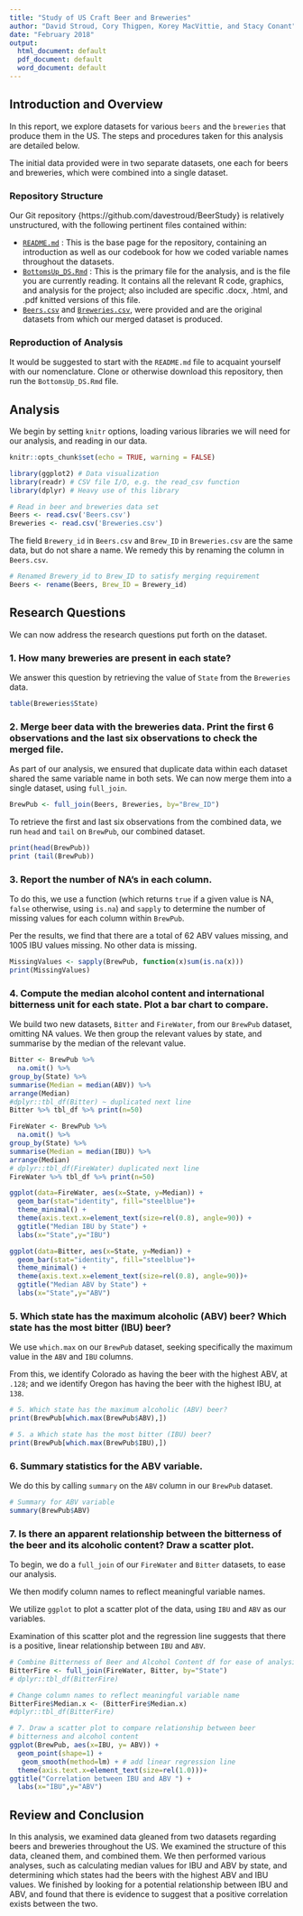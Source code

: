 ```yaml
---
title: "Study of US Craft Beer and Breweries"
author: "David Stroud, Cory Thigpen, Korey MacVittie, and Stacy Conant"
date: "February 2018"
output:
  html_document: default
  pdf_document: default
  word_document: default
---
```


## Introduction and Overview

In this report, we explore datasets for various `beers` and the `breweries` that produce them in the US. The steps and procedures taken for this analysis are detailed below. 

The initial data provided were in two separate datasets, one each for beers and breweries, which were combined into a single dataset.

### Repository Structure

Our Git repository {https://github.com/davestroud/BeerStudy} is relatively unstructured, with the following pertinent files contained within:

* [`README.md`](https://github.com/davestroud/BeerStudy/blob/master/README.md) : This is the base page for the repository, containing an introduction as well as our codebook for how we coded variable names throughout the datasets.
* [`BottomsUp_DS.Rmd`](https://github.com/davestroud/BeerStudy/blob/master/BottomsUp_DS.Rmd) : This is the primary file for the analysis, and is the file you are currently reading. It contains all the relevant R code, graphics, and analysis for the project; also included are specific .docx, .html, and .pdf knitted versions of this file.
* [`Beers.csv`](https://github.com/davestroud/BeerStudy/blob/master/Beers.csv) and [`Breweries.csv`](https://github.com/davestroud/BeerStudy/blob/master/Breweries.csv), were provided and are the original datasets from which our merged dataset is produced.

### Reproduction of Analysis

It would be suggested to start with the `README.md` file to acquaint yourself with our nomenclature. Clone or otherwise download this repository, then run the `BottomsUp_DS.Rmd` file.

## Analysis

We begin by setting `knitr` options, loading various libraries we will need for our analysis, and reading in our data.

```r
knitr::opts_chunk$set(echo = TRUE, warning = FALSE)
```

```r
library(ggplot2) # Data visualization
library(readr) # CSV file I/O, e.g. the read_csv function
library(dplyr) # Heavy use of this library
```

```r
# Read in beer and breweries data set
Beers <- read.csv('Beers.csv')
Breweries <- read.csv('Breweries.csv')
```

The field `Brewery_id` in `Beers.csv` and `Brew_ID` in `Breweries.csv` are the same data, but do not share a name. We remedy this by renaming the column in `Beers.csv`.

```r
# Renamed Brewery_id to Brew_ID to satisfy merging requirement
Beers <- rename(Beers, Brew_ID = Brewery_id)
```

## Research Questions

We can now address the research questions put forth on the dataset.

### 1. How many breweries are present in each state?

We answer this question by retrieving the value of `State` from the `Breweries` data.

```r
table(Breweries$State)
```

### 2. Merge beer data with the breweries data. Print the first 6 observations and the last six observations to check the merged file.

As part of our analysis, we ensured that duplicate data within each dataset shared the same variable name in both sets. We can now merge them into a single dataset, using `full_join`.

```r
BrewPub <- full_join(Beers, Breweries, by="Brew_ID")
```

To retrieve the first and last six observations from the combined data, we run `head` and `tail` on `BrewPub`, our combined dataset.

```r
print(head(BrewPub))
print (tail(BrewPub))
```

### 3. Report the number of NA’s in each column.

To do this, we use a function (which returns `true` if a given value is NA, `false` otherwise, using `is.na`) and `sapply` to determine the number of missing values for each column within `BrewPub`.

Per the results, we find that there are a total of 62 ABV values missing, and 1005 IBU values missing. No other data is missing.

```r
MissingValues <- sapply(BrewPub, function(x)sum(is.na(x)))
print(MissingValues)
```

### 4. Compute the median alcohol content and international bitterness unit for each state. Plot a bar chart to compare.

We build two new datasets, `Bitter` and `FireWater`, from our `BrewPub` dataset, omitting NA values. We then group the relevant values by state, and summarise by the median of the relevant value.

```r
Bitter <- BrewPub %>%
  na.omit() %>%
group_by(State) %>%
summarise(Median = median(ABV)) %>%
arrange(Median)
#dplyr::tbl_df(Bitter) ~ duplicated next line
Bitter %>% tbl_df %>% print(n=50)
```

```r
FireWater <- BrewPub %>%
  na.omit() %>%
group_by(State) %>%
summarise(Median = median(IBU)) %>%
arrange(Median)
# dplyr::tbl_df(FireWater) duplicated next line
FireWater %>% tbl_df %>% print(n=50)
```

```r
ggplot(data=FireWater, aes(x=State, y=Median)) +
  geom_bar(stat="identity", fill="steelblue")+
  theme_minimal() +
  theme(axis.text.x=element_text(size=rel(0.8), angle=90)) +
  ggtitle("Median IBU by State") +
  labs(x="State",y="IBU")
```

```r
ggplot(data=Bitter, aes(x=State, y=Median)) +
  geom_bar(stat="identity", fill="steelblue")+
  theme_minimal() +
  theme(axis.text.x=element_text(size=rel(0.8), angle=90))+
  ggtitle("Median ABV by State") +
  labs(x="State",y="ABV")
```

### 5. Which state has the maximum alcoholic (ABV) beer? Which state has the most bitter (IBU) beer?

We use `which.max` on our `BrewPub` dataset, seeking specifically the maximum value in the `ABV` and `IBU` columns.

From this, we identify Colorado as having the beer with the highest ABV, at `.128`; and we identify Oregon has having the beer with the highest IBU, at `138`.

```r
# 5. Which state has the maximum alcoholic (ABV) beer?
print(BrewPub[which.max(BrewPub$ABV),])
```

```r
# 5. a Which state has the most bitter (IBU) beer?
print(BrewPub[which.max(BrewPub$IBU),])
```

### 6. Summary statistics for the ABV variable.

We do this by calling `summary` on the `ABV` column in our `BrewPub` dataset.

```r
# Summary for ABV variable
summary(BrewPub$ABV)
```

### 7. Is there an apparent relationship between the bitterness of the beer and its alcoholic content? Draw a scatter plot.

To begin, we do a `full_join` of our `FireWater` and `Bitter` datasets, to ease our analysis.

We then modify column names to reflect meaningful variable names.

We utilize `ggplot` to plot a scatter plot of the data, using `IBU` and `ABV` as our variables.

Examination of this scatter plot and the regression line suggests that there is a positive, linear relationship between `IBU` and `ABV`.

```r
# Combine Bitterness of Beer and Alcohol Content df for ease of analysis
BitterFire <- full_join(FireWater, Bitter, by="State")
# dplyr::tbl_df(BitterFire)
```

```r
# Change column names to reflect meaningful variable name
BitterFire$Median.x <- (BitterFire$Median.x)
#dplyr::tbl_df(BitterFire)
```

```r
# 7. Draw a scatter plot to compare relationship between beer 
# bitterness and alcohol content
ggplot(BrewPub, aes(x=IBU, y= ABV)) +
  geom_point(shape=1) +
   geom_smooth(method=lm) + # add linear regression line
  theme(axis.text.x=element_text(size=rel(1.0)))+
ggtitle("Correlation between IBU and ABV ") +
  labs(x="IBU",y="ABV")
```

## Review and Conclusion

In this analysis, we examined data gleaned from two datasets regarding beers and breweries throughout the US. We examined the structure of this data, cleaned them, and combined them. We then performed various analyses, such as calculating median values for IBU and ABV by state, and determining which states had the beers with the highest ABV and IBU values. We finished by looking for a potential relationship between IBU and ABV, and found that there is evidence to suggest that a positive correlation exists between the two.